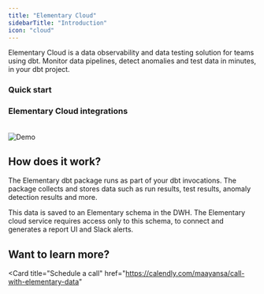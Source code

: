 ```yaml
---
title: "Elementary Cloud"
sidebarTitle: "Introduction"
icon: "cloud"
---
```


Elementary Cloud is a data observability and data testing solution for teams using dbt. Monitor data pipelines, detect anomalies and test data in minutes, in your dbt project.

### Quick start

<Snippet file="cloud/quick-start-cards.mdx" />

### Elementary Cloud integrations

<Snippet file="cloud/integrations/cards-groups/cloud-integrations-cards.mdx" />

<br />

<Frame>
  <img
    src="https://raw.githubusercontent.com/elementary-data/elementary/master/static/report_ui.gif"
    alt="Demo"
  />
</Frame>

## How does it work?

The Elementary dbt package runs as part of your dbt invocations.
The package collects and stores data such as run results, test results, anomaly detection results and more.

This data is saved to an Elementary schema in the DWH.
The Elementary cloud service requires access only to this schema, to connect and generates a report UI and Slack alerts.

## Want to learn more?

<Card
  title="Schedule a call"
  href="https://calendly.com/maayansa/call-with-elementary-data"
></Card>
